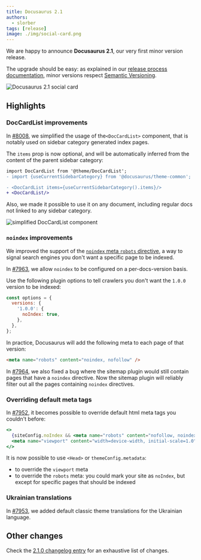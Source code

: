 ```yaml
---
title: Docusaurus 2.1
authors:
  - slorber
tags: [release]
image: ./img/social-card.png
---
```


We are happy to announce **Docusaurus 2.1**, our very first minor version release.

The upgrade should be easy: as explained in our [release process documentation](/community/release-process), minor versions respect [Semantic Versioning](https://semver.org/).

![Docusaurus 2.1 social card](./img/social-card.png)

## Highlights

### DocCardList improvements

In [#8008](https://github.com/facebook/docusaurus/pull/8008), we simplified the usage of the`<DocCardList>` component, that is notably used on sidebar category generated index pages.

The `items` prop is now optional, and will be automatically inferred from the content of the parent sidebar category:

```diff
import DocCardList from '@theme/DocCardList';
- import {useCurrentSidebarCategory} from '@docusaurus/theme-common';

- <DocCardList items={useCurrentSidebarCategory().items}/>
+ <DocCardList/>
```

Also, we made it possible to use it on any document, including regular docs not linked to any sidebar category.

![simplified DocCardList component](./img/doc-card-list.png)

### `noindex` improvements

We improved the support of the [`noindex` meta `robots` directive](https://developers.google.com/search/docs/advanced/crawling/block-indexing), a way to signal search engines you don't want a specific page to be indexed.

In [#7963](https://github.com/facebook/docusaurus/pull/7963), we allow `noindex` to be configured on a per-docs-version basis.

Use the following plugin options to tell crawlers you don't want the `1.0.0` version to be indexed:

```jsx
const options = {
  versions: {
    '1.0.0': {
      noIndex: true,
    },
  },
};
```

In practice, Docusaurus will add the following meta to each page of that version:

```html
<meta name="robots" content="noindex, nofollow" />
```

In [#7964](https://github.com/facebook/docusaurus/pull/7964), we also fixed a bug where the sitemap plugin would still contain pages that have a `noindex` directive. Now the sitemap plugin will reliably filter out all the pages containing `noindex` directives.

### Overriding default meta tags

In [#7952](https://github.com/facebook/docusaurus/pull/7952), it becomes possible to override default html meta tags you couldn't before:

```jsx
<>
  {siteConfig.noIndex && <meta name="robots" content="nofollow, noindex" />}
  <meta name="viewport" content="width=device-width, initial-scale=1.0" />
</>
```

It is now possible to use `<Head>` or `themeConfig.metadata`:

- to override the `viewport` meta
- to override the `robots` meta: you could mark your site as `noIndex`, but except for specific pages that should be indexed

### Ukrainian translations

In [#7953](https://github.com/facebook/docusaurus/pull/7953), we added default classic theme translations for the Ukrainian language.

## Other changes

Check the [2.1.0 changelog entry](/changelog/2.1.0) for an exhaustive list of changes.
